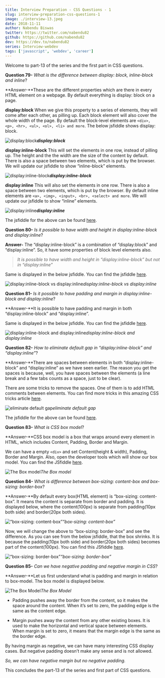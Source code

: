 ```yaml
---
title: Interview Preparation - CSS Questions - 1
slug: interview-preparation-css-questions-1
image: ./interview-13.jpeg
date: 2018-11-11
author: Nabendu Biswas
twitter: https://twitter.com/nabendu82
github: https://github.com/nabendu82
dev: https://dev.to/nabendu82
series: Interview-webdev
tags: ['javascript', 'webdev', 'career']
---
```


Welcome to part-13 of the series and the first part in CSS questions.

**Question 79-** *What is the difference between display: block, inline-block and inline*?

**Answer-**These are the different properties which are there in every HTML element on a webpage. By default everything is display: block on a page.

**display:block**
When we give this property to a series of elements, they will come after each other, as pilling up. Each block element will also cover the whole width of the page. By default the block-level elements are `<div>, <p>, <hr>, <ul>, <ol>, <li> and more`. The below jsfiddle shows display: block.

![**display:block**](https://cdn-images-1.medium.com/max/5760/1*ySxaFLPcedZmHw2Zv19KWQ.png)***display:block***

**display:inline-block**
This will set the elements in one row, instead of pilling up. The height and the the width are the size of the content by default. There is also a space between two elements, which is put by the browser. We will update our jsfiddle to show “inline-block” elements.

![**display:inline-block**](https://cdn-images-1.medium.com/max/5760/1*9DFznlCai2ppRoYlKymXnQ.png)***display:inline-block***

**display:inline**
This will also set the elements in one row. There is also a space between two elements, which is put by the browser. By default inline elements are `<a>, <img>, <input>, <br>, <select> and more`. We will update our jsfiddle to show “inline” elements.

![**display:inline**](https://cdn-images-1.medium.com/max/5760/1*SxYvSsp9G9driX_lux3CBg.png)***display:inline***

The jsfiddle for the above can be found [here](http://jsfiddle.net/nabendu/c4t1sogL/).

**Question 80-** *Is it possible to have width and height in display:inline-block and display:inline*?

**Answer-** The “display:inline-block” is a combination of “display:block” and “display:inline”. So, it have some properties of block level elements also.
> *It is possible to have width and height in “display:inline-block” but not in “display:inline”*

Same is displayed in the below jsfiddle. You can find the jsfiddle [here](http://jsfiddle.net/nabendu/bdt7p9vx/).

![display:inline-block vs display:inline](https://cdn-images-1.medium.com/max/5760/1*ZyhwTUuQeHYN7U5HCZRQTA.png)*display:inline-block vs display:inline*

**Question 81-** *Is it possible to have padding and margin in display:inline-block and display:inline*?

**Answer-**It is possible to have padding and margin in both “display:inline-block” and “display:inline”.

Same is displayed in the below jsfiddle. You can find the jsfiddle [here](http://jsfiddle.net/nabendu/L51uzp6r/).

![display:inline-block and display:inline](https://cdn-images-1.medium.com/max/5760/1*3p6Z4e1Whq7gpfcds5_SLA.png)*display:inline-block and display:inline*

**Question 82-** *How to eliminate default gap in “display:inline-block” and “display:inline”*?

**Answer-**There are spaces between elements in both “display:inline-block” and “display:inline” as we have seen earlier.
The reason you get the spaces is because, well, you have spaces between the elements (a line break and a few tabs counts as a space, just to be clear).

There are some tricks to remove the spaces. One of them is to add HTML comments between elements. You can find more tricks in this amazing CSS tricks article [here](https://css-tricks.com/fighting-the-space-between-inline-block-elements/).

![eliminate default gap](https://cdn-images-1.medium.com/max/5760/1*6veQhH54R-_Q79brjfAOrA.png)*eliminate default gap*

The jsfiddle for the above can be found [here](http://jsfiddle.net/nabendu/hu8erogq/).

**Question 83-** *What is CSS box model*?

**Answer-**CSS box model is a box that wraps around every element in HTML, which includes Content, Padding, Border and Margin.

We can have a empty `<div>` and set Content(height & width), Padding, Border and Margin. Also, open the developer tools which will show our box model.
You can find the JSfiddle [here](http://jsfiddle.net/nabendu/sbdj0fma/).

![The Box model](https://cdn-images-1.medium.com/max/5760/1*vXlJsNxydPZUYp5VGH0pgQ.png)*The Box model*

**Question 84-** *What is difference between box-sizing: content-box and box-sizing: border-box*?

**Answer-**By default every box(HTML element) is “box-sizing: content-box”. It means the content is separate from border and padding. It is displayed below, where the content(100px) is separate from padding(10px both side) and border(20px both sides).

![“box-sizing: content-box”](https://cdn-images-1.medium.com/max/5760/1*vXlJsNxydPZUYp5VGH0pgQ.png)*“box-sizing: content-box”*

Now, we will change the above to “box-sizing: border-box” and see the difference. As you can see from the below jsfiddle, that the box shrinks. It is because the padding(10px both side) and border(20px both sides) becomes part of the content(100px).
You can find this JSfiddle [here](http://jsfiddle.net/nabendu/9fgyvc1p/).

![“box-sizing: border-box”](https://cdn-images-1.medium.com/max/5760/1*kA33u90zFCn_uUpUELUkOA.png)*“box-sizing: border-box”*

**Question 85-** *Can we have negative padding and negative margin in CSS*?

**Answer-**Let us first understand what is padding and margin in relation to box-model. The box model is displayed below.

![The Box Model](https://cdn-images-1.medium.com/max/2000/1*31a7_cS-iXwRT9BE-9sGKQ.png)*The Box Model*

* Padding pushes away the border from the content, so it makes the space around the content. When it’s set to zero, the padding edge is the same as the content edge.

* Margin pushes away the content from any other existing boxes. It is used to make the horizontal and vertical space between elements. When margin is set to zero, it means that the margin edge is the same as the border edge.

By having margin as negative, we can have many interesting CSS display cases. But negative padding doesn’t make any sense and is not allowed.

*So, we can have negative margin but no negative padding.*

This concludes the part-13 of the series and first part of CSS questions.

